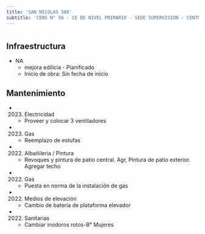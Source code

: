 ```yaml
---
title: 'SAN NICOLAS 588'
subtitle: 'CENS N° 56 - CE DE NIVEL PRIMARIO - SEDE SUPERVISION - CENTRO EDUCATIVO DE NIVEL PRIMARIO N° 28 - CENOF CENTRO SAN NICOLAS - CENTRO EDUCATIVO CURSOS ESPECIALES - (SEADAD)'
---
```


#
## Infraestructura

* NA 
    + mejora edilicia - Planificado 
    + Inicio de obra: Sin fecha de inicio 






## Mantenimiento

*  (2023) Electricidad 
    + Proveer y colocar 3 ventiladores

*  (2023) Gas 
    + Reemplazo de estufas

*  (2022) Albañileria / Pintura 
    + Revoques y pintura de patio central. Agr, Pintura de patio exterior. Agregar techo

*  (2022) Gas 
    + Puesta en norma de la instalación de gas

*  (2022) Medios de elevación 
    + Cambio de batería de plataforma elevador

*  (2022) Sanitarias 
    + Cambiar inodoros rotos-B° Mujeres



